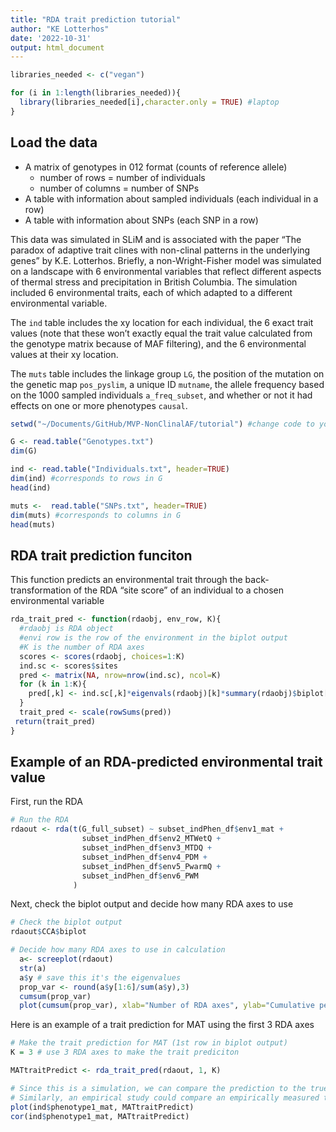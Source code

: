 ```yaml
---
title: "RDA trait prediction tutorial"
author: "KE Lotterhos"
date: '2022-10-31'
output: html_document
---
```


```r

libraries_needed <- c("vegan")

for (i in 1:length(libraries_needed)){
  library(libraries_needed[i],character.only = TRUE) #laptop
}

```

## Load the data

* A matrix of genotypes in 012 format (counts of reference allele)
  * number of rows = number of individuals
  * number of columns = number of SNPs
* A table with information about sampled individuals (each individual in a row)
* A table with information about SNPs (each SNP in a row)

This data was simulated in SLiM and is associated with the paper "The paradox of adaptive trait clines with non-clinal patterns in the underlying genes" by K.E. Lotterhos. Briefly, a non-Wright-Fisher model was simulated on a landscape with 6 environmental variables that reflect different aspects of thermal stress and precipitation in British Columbia. The simulation included 6 environmental traits, each of which adapted to a different environmental variable.

The `ind` table includes the xy location for each individual, the 6 exact trait values (note that these won't exactly equal the trait value calculated from the genotype matrix because of MAF filtering), and the 6 environmental values at their xy location.

The `muts` table includes the linkage group `LG`, the position of the mutation on the genetic map `pos_pyslim`, a unique ID `mutname`, the allele frequency based on the 1000 sampled individuals `a_freq_subset`, and whether or not it had effects on one or more phenotypes `causal`.

```r
setwd("~/Documents/GitHub/MVP-NonClinalAF/tutorial") #change code to your working directory

G <- read.table("Genotypes.txt")
dim(G)

ind <- read.table("Individuals.txt", header=TRUE)
dim(ind) #corresponds to rows in G
head(ind)

muts <-  read.table("SNPs.txt", header=TRUE)
dim(muts) #corresponds to columns in G
head(muts)
```

## RDA trait prediction funciton

This function predicts an environmental trait through the back-transformation of the RDA "site score" of an individual to a chosen environmental variable

```r
rda_trait_pred <- function(rdaobj, env_row, K){
  #rdaobj is RDA object
  #envi row is the row of the environment in the biplot output
  #K is the number of RDA axes
  scores <- scores(rdaobj, choices=1:K)
  ind.sc <- scores$sites
  pred <- matrix(NA, nrow=nrow(ind.sc), ncol=K)
  for (k in 1:K){
    pred[,k] <- ind.sc[,k]*eigenvals(rdaobj)[k]*summary(rdaobj)$biplot[env_row,k]
  }
  trait_pred <- scale(rowSums(pred))
 return(trait_pred) 
}
```

## Example of an RDA-predicted environmental trait value

First, run the RDA
```r
# Run the RDA
rdaout <- rda(t(G_full_subset) ~ subset_indPhen_df$env1_mat +
                subset_indPhen_df$env2_MTWetQ +
                subset_indPhen_df$env3_MTDQ + 
                subset_indPhen_df$env4_PDM +
                subset_indPhen_df$env5_PwarmQ +
                subset_indPhen_df$env6_PWM
              )
```

Next, check the biplot output and decide how many RDA axes to use 
```r
# Check the biplot output
rdaout$CCA$biplot

# Decide how many RDA axes to use in calculation
  a<- screeplot(rdaout)
  str(a)
  a$y # save this it's the eigenvalues
  prop_var <- round(a$y[1:6]/sum(a$y),3)
  cumsum(prop_var)
  plot(cumsum(prop_var), xlab="Number of RDA axes", ylab="Cumulative percent of variation explained", ylim=c(0,1))
```

Here is an example of a trait prediction for MAT using the first 3 RDA axes
```r
# Make the trait prediction for MAT (1st row in biplot output)
K = 3 # use 3 RDA axes to make the trait prediciton

MATtraitPredict <- rda_trait_pred(rdaout, 1, K)

# Since this is a simulation, we can compare the prediction to the true value
# Similarly, an empirical study could compare an empirically measured trait value to the RDA-predicted trait value to test how well landscape genomic data can predict functional traits
plot(ind$phenotype1_mat, MATtraitPredict)
cor(ind$phenotype1_mat, MATtraitPredict)
```